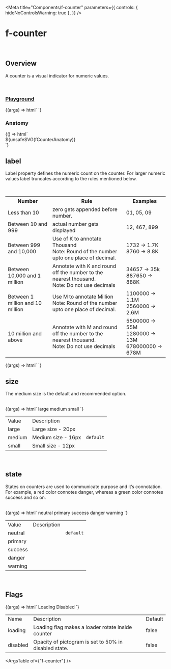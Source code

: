 
<Meta
  title="Components/f-counter"
  parameters={{
    controls: { hideNoControlsWarning: true },
  }}
/>

# f-counter

<br />

## Overview

<f-divider></f-divider>

A counter is a visual indicator for numeric values.

<br />

### [Playground](/story/components-f-counter--playground)

<Canvas>
  <Story
    name="Playground"
    argTypes={{
      label: {
        control: "number",
      },
      size: {
        control: "select",
        options: ["large", "medium", "small"],
      },
      state: {
        control: "select",
        options: ["neutral", "primary", "success", "warning", "danger", "inherit"],
      },
      loading: {
        control: { type: "boolean" },
        if: { arg: "disabled", eq: false },
      },
      disabled: {
        control: { type: "boolean" },
        if: { arg: "loading", eq: false },
      },
    }}
    args={{
      label: 88,
      size: "medium",
      state: "neutral",
      loading: false,
      disabled: false,
    }}
  >
    {(args) => html`
      <f-counter
        .label=${args.label}
        .size=${args.size}
        .state=${args.state}
        .loading=${args.loading}
        .disabled=${args.disabled}
      ></f-counter>
    `}
  </Story>
</Canvas>

<br />

### Anatomy

<f-divider></f-divider>

<Story name="Anatomy">
  {() => html`<div class="align-center">${unsafeSVG(fCounterAnatomy)}</div>`}
</Story>

<br />

## label

<f-divider></f-divider>

Label property defines the numeric count on the counter. For larger numeric values label truncates
according to the rules mentioned below.

<br />

<table class="custom-color-table">
  <tbody>
    <tr>
      <th>Number</th>
      <th>Rule</th>
      <th>Examples</th>
    </tr>
    <tr>
      <td>Less than 10</td>
      <td>zero gets appended before number.</td>
      <td>01, 05, 09</td>
    </tr>
    <tr>
      <td>Between 10 and 999</td>
      <td>actual number gets displayed</td>
      <td>12, 467, 899</td>
    </tr>
    <tr>
      <td>Between 999 and 10,000</td>
      <td>
        Use of K to annotate Thousand
        <br />
        Note: Round of the number upto one place of decimal.
      </td>
      <td>
        1732 -> 1.7K
        <br />
        8760 -> 8.8K
      </td>
    </tr>
    <tr>
      <td>Between 10,000 and 1 million</td>
      <td>
        Annotate with K and round off the number to the nearest thousand.
        <br />
        Note: Do not use decimals
      </td>
      <td>
        34657 -> 35k
        <br />
        887650 -> 888K
      </td>
    </tr>
    <tr>
      <td>Between 1 million and 10 million</td>
      <td>
        Use M to annotate Million
        <br />
        Note: Round of the number upto one place of decimal.
      </td>
      <td>
        1100000 -> 1.1M
        <br />
        2560000 -> 2.6M
      </td>
    </tr>
    <tr>
      <td>10 million and above</td>
      <td>
        Annotate with M and round off the number to the nearest thousand.
        <br />
        Note: Do not use decimals
      </td>
      <td>
        5500000 -> 55M
        <br />
        1280000 -> 13M
        <br /> 678000000 -> 678M
      </td>
    </tr>
  </tbody>
</table>

<Canvas>
  <Story name="label">
    {(args) => html`<f-div gap="medium" padding="x-large" direction="row" align="middle-center">
      <f-counter label="8" size="large"></f-counter>
      <f-counter label="88" size="large"></f-counter>
      <f-counter label="8888" size="large"></f-counter>
      <f-counter label="88888" size="large"></f-counter>
      <f-counter label="888888" size="large"></f-counter>
      <f-counter label="8888888" size="large"></f-counter>
      <f-counter label="88888888" size="large"></f-counter>
    </f-div> `}
  </Story>
</Canvas>

<br />

## size

The medium size is the default and recommended option.

<f-divider></f-divider>

<br />

<Canvas>
  <Story name="size">
    {(args) => html`<f-div gap="medium" padding="x-large" align="middle-center">
      <f-div padding="large" gap="medium" direction="column" width="hug-content">
        <f-div height="hug-content" padding="none" align="middle-center">
          <f-text variant="para" size="large" weight="medium">large<f-text>
        </f-div>
        <f-div height="hug-content" padding="none" align="middle-center">
      <f-counter label="888888" size="large"></f-counter>
        </f-div>
      </f-div>
      <f-div padding="large" gap="medium" direction="column" width="hug-content">
        <f-div height="hug-content" padding="none" align="middle-center">
          <f-text variant="para" size="large" weight="medium">medium</f-text>
        </f-div>
        <f-div height="hug-content" padding="none" align="middle-center">
      <f-counter label="888888" size="medium"></f-counter>
        </f-div>
      </f-div>
      <f-div padding="large" gap="medium" direction="column" width="hug-content">
        <f-div height="hug-content" padding="none" align="middle-center">
          <f-text variant="para" size="large" weight="medium">small<f-text>
        </f-div>
        <f-div height="hug-content" padding="none" align="middle-center">
      <f-counter label="888888" size="small"></f-counter>
        </f-div>
      </f-div>
    </f-div>`}
  </Story>
</Canvas>

<table class="custom-table">
  <tbody>
    <tr>
      <td>Value</td>
      <td>Description</td>
      <td></td>
    </tr>
    <tr>
      <td>large</td>
      <td>Large size - 20px</td>
      <td></td>
    </tr>
    <tr>
      <td>medium</td>
      <td>Medium size - 16px</td>
      <td>
        <code>default</code>
      </td>
    </tr>
    <tr>
      <td>small</td>
      <td>Small size - 12px</td>
      <td></td>
    </tr>
  </tbody>
</table>

<br />

## state

<f-divider></f-divider>

States on counters are used to communicate purpose and it’s connotation. For example, a red color
connotes danger, whereas a green color connotes success and so on.

<br />

<Canvas>
  <Story name="state">
    {(args) => html`<f-div gap="medium" padding="x-large" align="middle-center">
      <f-div padding="large" gap="medium" direction="column" width="hug-content">
        <f-div height="hug-content" padding="none" align="middle-center">
          <f-text variant="para" size="large" weight="medium">neutral</f-text>
        </f-div>
        <f-div height="hug-content" padding="none" align="middle-center">
      <f-counter label="888888" size="large" state="neutral"></f-counter>
        </f-div>
      </f-div>
      <f-div padding="large" gap="medium" direction="column" width="hug-content">
        <f-div height="hug-content" padding="none" align="middle-center">
          <f-text variant="para" size="large" weight="medium">primary<f-text>
        </f-div>
        <f-div height="hug-content" padding="none" align="middle-center">
      <f-counter label="888888" size="large" state="primary"></f-counter>
        </f-div>
      </f-div>
      <f-div padding="large" gap="medium" direction="column" width="hug-content">
        <f-div height="hug-content" padding="none" align="middle-center">
          <f-text variant="para" size="large" weight="medium">success</f-text>
        </f-div>
        <f-div height="hug-content" padding="none" align="middle-center">
      <f-counter label="888888" size="large" state="success"></f-counter>
        </f-div>
      </f-div>
            <f-div padding="large" gap="medium" direction="column" width="hug-content">
        <f-div height="hug-content" padding="none" align="middle-center">
          <f-text variant="para" size="large" weight="medium">danger</f-text>
        </f-div>
        <f-div height="hug-content" padding="none" align="middle-center">
      <f-counter label="888888" size="large" state="danger"></f-counter>
        </f-div>
      </f-div>
            <f-div padding="large" gap="medium" direction="column" width="hug-content">
        <f-div height="hug-content" padding="none" align="middle-center">
          <f-text variant="para" size="large" weight="medium">warning</f-text>
        </f-div>
        <f-div height="hug-content" padding="none" align="middle-center">
      <f-counter label="888888" size="large" state="warning"></f-counter>
        </f-div>
      </f-div>
    </f-div>`}
  </Story>
</Canvas>

<table class="custom-table">
  <tbody>
    <tr>
      <td>Value</td>
      <td>Description</td>
      <td></td>
    </tr>
    <tr>
      <td>neutral</td>
      <td></td>
      <td>
        <code>default</code>
      </td>
    </tr>
    <tr>
      <td>primary</td>
      <td></td>
      <td></td>
    </tr>
    <tr>
      <td>success</td>
      <td></td>
      <td></td>
    </tr>
    <tr>
      <td>danger</td>
      <td></td>
      <td></td>
    </tr>
    <tr>
      <td>warning</td>
      <td></td>
      <td></td>
    </tr>
  </tbody>
</table>

<br />

## Flags

<f-divider></f-divider>

<Canvas>
  <Story name="Flags">
    {(args) => html`<f-div gap="large" padding="x-large" direction="column">
      <f-div height="hug-content" padding="none">
        <f-text variant="para" size="large" weight="medium">Loading</f-text>
      </f-div>
      <f-div padding="none" direction="row" gap="x-large" overflow="hidden">
        <f-counter label="888888" size="large" state="neutral"></f-counter>
        <f-counter label="888888" size="large" state="neutral" loading=${true}></f-counter>
      </f-div>
      <f-div height="hug-content" padding="none">
        <f-text variant="para" size="large" weight="medium">Disabled</f-text>
      </f-div>
      <f-div padding="none" direction="row" gap="x-large">
        <f-counter label="888888" size="large" state="neutral"></f-counter>
        <f-counter label="888888" size="large" state="neutral" disabled=${true}></f-counter>
      </f-div>
    </f-div>`}
  </Story>
</Canvas>

<table class="custom-table">
  <tbody>
    <tr>
      <td>Name</td>
      <td>Description</td>
      <td>Default</td>
    </tr>
    <tr>
      <td>loading</td>
      <td>Loading flag makes a loader rotate inside counter</td>
      <td>false</td>
    </tr>
    <tr>
      <td>disabled</td>
      <td>Opacity of pictogram is set to 50% in disabled state.</td>
      <td>false </td>
    </tr>
  </tbody>
</table>

<ArgsTable of={"f-counter"} />
